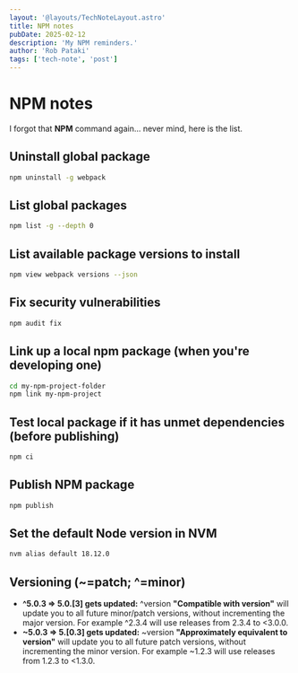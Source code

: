 ```yaml
---
layout: '@layouts/TechNoteLayout.astro'
title: NPM notes
pubDate: 2025-02-12
description: 'My NPM reminders.'
author: 'Rob Pataki'
tags: ['tech-note', 'post']
---
```


# NPM notes

I forgot that **NPM** command again... never mind, here is the list.

## Uninstall global package

```sh
npm uninstall -g webpack
```

## List global packages

```sh
npm list -g --depth 0
```

## List available package versions to install

```sh
npm view webpack versions --json
```

## Fix security vulnerabilities

```sh
npm audit fix
```

## Link up a local npm package (when you're developing one)

```sh
cd my-npm-project-folder
npm link my-npm-project
```

## Test local package if it has unmet dependencies (before publishing)

```sh
npm ci
```

## Publish NPM package

```sh
npm publish
```

## Set the default Node version in NVM

```sh
nvm alias default 18.12.0
```

## Versioning (~=patch; ^=minor)

- **^5.0.3 =\> 5.0.[3] gets updated:** ^version **"Compatible with version"** will update you to all future minor/patch versions, without incrementing the major version. For example ^2.3.4 will use releases from 2.3.4 to \<3.0.0.
- **~5.0.3 =\> 5.[0.3] gets updated:** ~version **"Approximately equivalent to version"** will update you to all future patch versions, without incrementing the minor version. For example ~1.2.3 will use releases from 1.2.3 to \<1.3.0.
